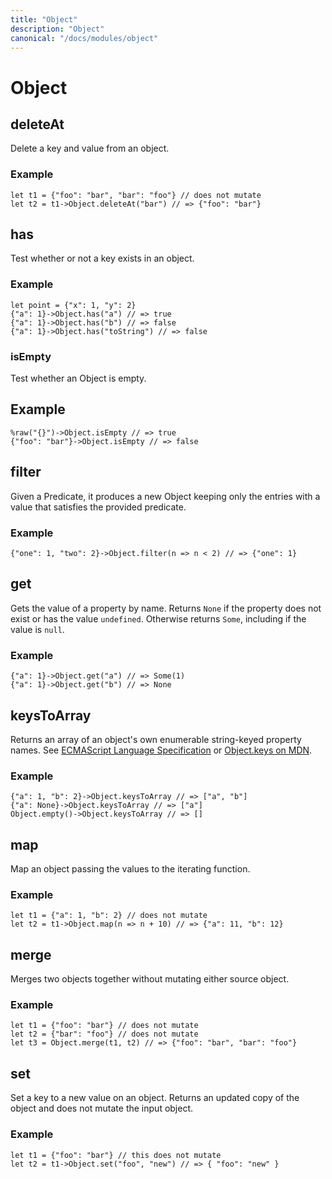 ```yaml
---
title: "Object"
description: "Object"
canonical: "/docs/modules/object"
---
```

# Object

## deleteAt
Delete a key and value from an object.

### Example
```rescript
let t1 = {"foo": "bar", "bar": "foo"} // does not mutate
let t2 = t1->Object.deleteAt("bar") // => {"foo": "bar"}
```

## has
Test whether or not a key exists in an object.

### Example
```rescript
let point = {"x": 1, "y": 2}
{"a": 1}->Object.has("a") // => true
{"a": 1}->Object.has("b") // => false
{"a": 1}->Object.has("toString") // => false
```

### isEmpty
Test whether an Object is empty.

## Example
```rescript
%raw("{}")->Object.isEmpty // => true
{"foo": "bar"}->Object.isEmpty // => false
```

## filter
Given a Predicate, it produces a new Object keeping only the entries with a value that satisfies the provided predicate.

### Example
```rescript
{"one": 1, "two": 2}->Object.filter(n => n < 2) // => {"one": 1}
```

## get
Gets the value of a property by name. Returns `None` if the property does not exist or has the value `undefined`. Otherwise returns `Some`, including if the value is `null`.

### Example

```rescript
{"a": 1}->Object.get("a") // => Some(1)
{"a": 1}->Object.get("b") // => None
```

## keysToArray
Returns an array of an object's own enumerable string-keyed property names. See [ECMAScript Language Specification](https://tc39.es/ecma262/multipage/fundamental-objects.html#sec-object.keys) 
or [Object.keys on MDN](https://developer.mozilla.org/en-US/docs/Web/JavaScript/Reference/Global_Objects/Object/keys).

### Example

```rescript
{"a": 1, "b": 2}->Object.keysToArray // => ["a", "b"]
{"a": None}->Object.keysToArray // => ["a"]
Object.empty()->Object.keysToArray // => []
```

## map
Map an object passing the values to the iterating function.

### Example
```rescript
let t1 = {"a": 1, "b": 2} // does not mutate
let t2 = t1->Object.map(n => n + 10) // => {"a": 11, "b": 12}
```

## merge
Merges two objects together without mutating either source object.

### Example
```rescript
let t1 = {"foo": "bar"} // does not mutate
let t2 = {"bar": "foo"} // does not mutate
let t3 = Object.merge(t1, t2) // => {"foo": "bar", "bar": "foo"}
```

## set
Set a key to a new value on an object. Returns an updated copy of the object and does not mutate the input object.

### Example
```rescript
let t1 = {"foo": "bar"} // this does not mutate
let t2 = t1->Object.set("foo", "new") // => { "foo": "new" }
```
